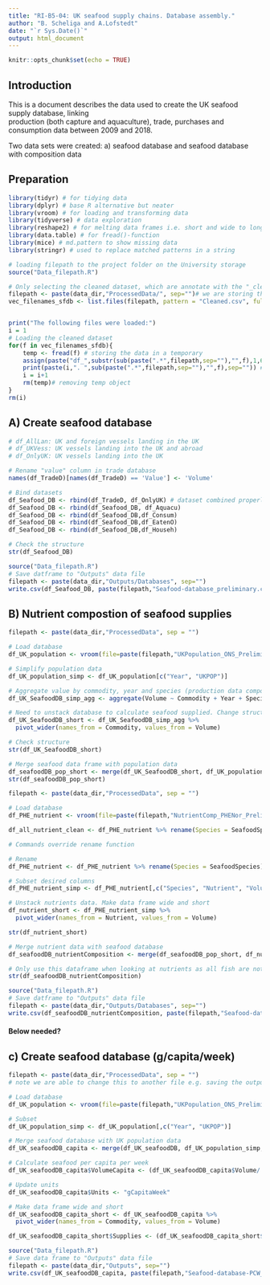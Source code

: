 ```yaml
---
title: "RI-B5-04: UK seafood supply chains. Database assembly."
author: "B. Scheliga and A.Lofstedt"
date: "`r Sys.Date()`"
output: html_document
---
```


```r
knitr::opts_chunk$set(echo = TRUE)
```

## Introduction

This is a document describes the data used to create the UK seafood supply  database, linking  
production (both capture and aquaculture), trade, purchases and consumption data between 2009 and 2018.

Two data sets were created: a) seafood database and seafood database with composition data


## Preparation

```r
library(tidyr) # for tidying data
library(dplyr) # base R alternative but neater
library(vroom) # for loading and transforming data
library(tidyverse) # data exploration 
library(reshape2) # for melting data frames i.e. short and wide to long and thin
library(data.table) # for fread()-function
library(mice) # md.pattern to show missing data
library(stringr) # used to replace matched patterns in a string

```


```r
# loading filepath to the project folder on the University storage
source("Data_filepath.R")

# Only selecting the cleaned dataset, which are annotate with the "_cleaned_sfdb". There might be other processed files in the folder, which we don't want
filepath <- paste(data_dir,"ProcessedData/", sep="")# we are storing the file path here, because we'll need it later
vec_filenames_sfdb <- list.files(filepath, pattern = "Cleaned.csv", full.names = TRUE)


print("The following files were loaded:")
i = 1
# Loading the cleaned dataset
for(f in vec_filenames_sfdb){
    temp <- fread(f) # storing the data in a temporary 
    assign(paste("df_",substr(sub(paste(".*",filepath,sep=""),"",f),1,6),sep=""),temp) # assigning the df a name based on input dataset
    print(paste(i,". ",sub(paste(".*",filepath,sep=""),"",f),sep="")) # print out which dataset files had been used
    i = i+1
    rm(temp)# removing temp object
}
rm(i)

```


## A) Create seafood database

```r
# df_AllLan: UK and foreign vessels landing in the UK
# df_UKVess: UK vessels landing into the UK and abroad
# df_OnlyUK: UK vessels landing into the UK 

# Rename "value" column in trade database
names(df_TradeD)[names(df_TradeD) == 'Value'] <- 'Volume'

# Bind datasets
df_Seafood_DB <- rbind(df_TradeD, df_OnlyUK) # dataset combined properly 
df_Seafood_DB <- rbind(df_Seafood_DB, df_Aquacu)
df_Seafood_DB <- rbind(df_Seafood_DB,df_Consum)
df_Seafood_DB <- rbind(df_Seafood_DB,df_EatenO)
df_Seafood_DB <- rbind(df_Seafood_DB,df_Househ)

# Check the structure
str(df_Seafood_DB)

```


```r
source("Data_filepath.R")
# Save datframe to "Outputs" data file
filepath <- paste(data_dir,"Outputs/Databases", sep="")
write.csv(df_Seafood_DB, paste(filepath,"Seafood-database_preliminary.csv",sep="/"), row.names = FALSE)
```




## B) Nutrient compostion of seafood supplies

```r
filepath <- paste(data_dir,"ProcessedData", sep = "") 
```


```r
# Load database 
df_UK_population <- vroom(file=paste(filepath,"UKPopulation_ONS_PreliminaryCleaned.csv", sep="/"), na = c("NA"))

# Simplify population data
df_UK_population_simp <- df_UK_population[c("Year", "UKPOP")]

```


```r
# Aggregate value by commodity, year and species (production data composed of aquaculture and wild capture)
df_UK_SeafoodDB_simp_agg <- aggregate(Volume ~ Commodity + Year + Species + SpeciesType + SACN, data = df_Seafood_DB, sum)

# Need to unstack database to calculate seafood supplied. Change structure of the data frame- convert to wide and short
df_UK_SeafoodDB_short <- df_UK_SeafoodDB_simp_agg %>%
  pivot_wider(names_from = Commodity, values_from = Volume)

# Check structure
str(df_UK_SeafoodDB_short)

# Merge seafood data frame with population data
df_seafoodDB_pop_short <- merge(df_UK_SeafoodDB_short, df_UK_population_simp, "Year")
str(df_seafoodDB_pop_short)
```



```r
filepath <- paste(data_dir,"ProcessedData", sep = "") 
```

```r
# Load database 
df_PHE_nutrient <- vroom(file=paste(filepath,"NutrientComp_PHENor_PreliminaryCleaned.csv", sep="/"), na = c("NA"))

df_all_nutrient_clean <- df_PHE_nutrient %>% rename(Species = SeafoodSpecies)

# Commands override rename function 

```


```r
# Rename 
df_PHE_nutrient <- df_PHE_nutrient %>% rename(Species = SeafoodSpecies)

# Subset desired columns
df_PHE_nutrient_simp <- df_PHE_nutrient[,c("Species", "Nutrient", "Volume")]

# Unstack nutrients data. Make data frame wide and short
df_nutrient_short <- df_PHE_nutrient_simp %>%
  pivot_wider(names_from = Nutrient, values_from = Volume)

str(df_nutrient_short)
```


```r
# Merge nutrient data with seafood database
df_seafoodDB_nutrientComposition <- merge(df_seafoodDB_pop_short, df_nutrient_short, "Species") 

# Only use this dataframe when looking at nutrients as all fish are not included
str(df_seafoodDB_nutrientComposition)

```


```r
source("Data_filepath.R")
# Save datframe to "Outputs" data file
filepath <- paste(data_dir,"Outputs/Databases", sep="")
write.csv(df_seafoodDB_nutrientComposition, paste(filepath,"Seafood-database_composition_preliminary.csv",sep="/"), row.names = FALSE)
```



#### Below needed? 




## c) Create seafood database (g/capita/week)

```r
filepath <- paste(data_dir,"ProcessedData", sep = "") 
# note we are able to change this to another file e.g. saving the output
```

```r
# Load database 
df_UK_population <- vroom(file=paste(filepath,"UKPopulation_ONS_PreliminaryCleaned.csv", sep="/"), na = c("NA"))
```



```r
# Subset 
df_UK_population_simp <- df_UK_population[,c("Year", "UKPOP")]

# Merge seafood database with UK population data
df_UK_seafoodDB_capita <- merge(df_UK_seafoodDB, df_UK_population_simp, by = "Year")

# Calculate seafood per capita per week
df_UK_seafoodDB_capita$VolumeCapita <- (df_UK_seafoodDB_capita$Volume/ df_UK_seafoodDB_capita$UKPOP)/52

# Update units
df_UK_seafoodDB_capita$Units <- "gCapitaWeek"

# Make data frame wide and short
df_UK_seafoodDB_capita_short <- df_UK_seafoodDB_capita %>%
  pivot_wider(names_from = Commodity, values_from = Volume)

df_UK_seafoodDB_capita_short$Supplies <- (df_UK_seafoodDB_capita_short$Production + df_UK_seafoodDB_capita_short$Imports) - df_UK_seafoodDB_capita_short$Exports

```


```r
source("Data_filepath.R")
# Save data frame to "Outputs" data file
filepath <- paste(data_dir,"Outputs", sep="")
write.csv(df_UK_seafoodDB_capita, paste(filepath,"Seafood-database-PCW_preliminary.csv",sep="/"), row.names = FALSE)
```

